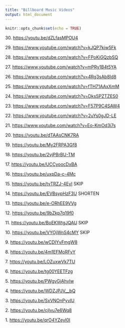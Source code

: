 ```yaml
---
title: "Billboard Music Videos"
output: html_document
---
```


```r
knitr::opts_chunk$set(echo = TRUE)
```

30\. <https://youtu.be/dZLfasMPOU4>

29\. <https://www.youtube.com/watch?v=kJQP7kiw5Fk>

28\. <https://www.youtube.com/watch?v=FPoKiGQzbSQ>

27\. <https://www.youtube.com/watch?v=mPRy1B4t5YA>

26\. <https://www.youtube.com/watch?v=4Rg3sAb8Id8>

25\. <https://www.youtube.com/watch?v=fTH71AAxXmM>

24\. <https://www.youtube.com/watch?v=DksSPZTZES0>

23\. <https://www.youtube.com/watch?v=F57P9C4SAW4>

22\. <https://www.youtube.com/watch?v=2uYs0gJD-LE>

21\. <https://www.youtube.com/watch?v=Eo-KmOd3i7s>

20\. <https://youtu.be/dTAAsCNK7RA> 

19\. <https://youtu.be/My2FRPA3Gf8>

18\. <https://youtu.be/2vjPBrBU-TM>

17\. <https://youtu.be/UCCyoocDxBA>

16\. <https://youtu.be/uxpDa-c-4Mc>

15\. <https://youtu.be/tvTRZJ-4EyI> SKIP

14\. <https://youtu.be/EVBsypHzF3U> SHORTEN

13\. <https://youtu.be/e-ORhEE9VVg>

12\. <https://youtu.be/9bZkp7q19f0>

11\. <https://youtu.be/BoEKWtgJQAU> SKIP

10\. <https://youtu.be/VYOjWnS4cMY> SKIP

9\. <https://youtu.be/wCDIYvFmgW8>

8\. <https://youtu.be/4m1EFMoRFvY>

7\. <https://youtu.be/LOZuxwVk7TU>

6\. <https://youtu.be/tg00YEETFzg>

5\. <https://youtu.be/PWgvGjAhvIw>

4\. <https://youtu.be/WDZJPJV__bQ>

3\. <https://youtu.be/SxVNOnPyvIU>

2\. <https://youtu.be/cjIvu7e6Wq8>

1\. <https://youtu.be/qrO4YZeyl0I>

